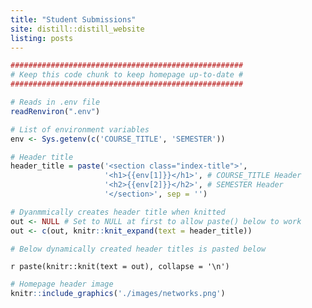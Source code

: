 ```yaml
---
title: "Student Submissions"
site: distill::distill_website
listing: posts
---
```


```r
####################################################
# Keep this code chunk to keep homepage up-to-date #
####################################################

# Reads in .env file
readRenviron(".env")

# List of environment variables
env <- Sys.getenv(c('COURSE_TITLE', 'SEMESTER'))

# Header title
header_title = paste('<section class="index-title">',
                     '<h1>{{env[1]}}</h1>', # COURSE_TITLE Header
                     '<h2>{{env[2]}}</h2>', # SEMESTER Header
                     '</section>', sep = '')

# Dyanmmically creates header title when knitted
out <- NULL # Set to NULL at first to allow paste() below to work
out <- c(out, knitr::knit_expand(text = header_title))

# Below dynamically created header titles is pasted below
```

`r paste(knitr::knit(text = out), collapse = '\n')`

```r
# Homepage header image
knitr::include_graphics('./images/networks.png')
```
